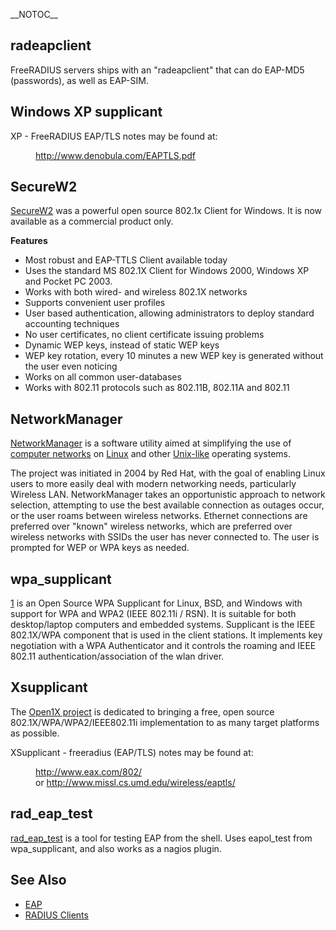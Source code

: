 __NOTOC__

==radeapclient==

FreeRADIUS servers ships with an "radeapclient" that can do EAP-MD5 (passwords), as well as EAP-SIM.

{{Default in the server source|src/modules/rlm_eap/}}

==Windows XP supplicant==

XP - FreeRADIUS EAP/TLS notes may be found at:
: http://www.denobula.com/EAPTLS.pdf

==SecureW2==

[http://www.securew2.com/ SecureW2] was a powerful open source 802.1x Client for Windows. It is now available as a commercial product only.

'''Features'''
* Most robust and EAP-TTLS Client available today 
* Uses the standard MS 802.1X Client for Windows 2000, Windows XP and Pocket PC 2003. 
* Works with both wired- and wireless 802.1X networks
* Supports convenient user profiles
* User based authentication, allowing administrators to deploy standard accounting techniques
* No user certificates, no client certificate issuing problems
* Dynamic WEP keys, instead of static WEP keys
* WEP key rotation, every 10 minutes a new WEP key is generated without the user even noticing
* Works on all common user-databases
* Works with 802.11 protocols such as 802.11B, 802.11A and 802.11

==NetworkManager==

[http://www.gnome.org/projects/NetworkManager/ NetworkManager] is a software utility aimed at simplifying the use of [[computer network]]s on [[Linux]] and other [[Unix-like]] operating systems.

The project was initiated in 2004 by Red Hat, with the goal of enabling Linux users to more easily deal with modern networking needs, particularly Wireless LAN.  NetworkManager takes an opportunistic approach to network selection, attempting to use the best available connection as outages occur, or the user roams between wireless networks.  Ethernet connections are preferred over "known" wireless networks, which are preferred over wireless networks with SSIDs the user has never connected to.  The user is prompted for WEP or WPA keys as needed.

==wpa_supplicant==

[http://hostap.epitest.fi/wpa_supplicant/wpa_supplicant] is an Open Source WPA Supplicant for Linux, BSD, and Windows with support for WPA and WPA2 (IEEE 802.11i / RSN). It is suitable for both desktop/laptop computers and embedded systems. Supplicant is the IEEE 802.1X/WPA component that is used in the client stations. It implements key negotiation with a WPA Authenticator and it controls the roaming and IEEE 802.11 authentication/association of the wlan driver.

==Xsupplicant==

The [http://open1x.sourceforge.net/ Open1X project] is dedicated to bringing a free, open source 802.1X/WPA/WPA2/IEEE802.11i implementation to as many target platforms as possible.

XSupplicant - freeradius (EAP/TLS) notes may be found at:
: http://www.eax.com/802/
: or http://www.missl.cs.umd.edu/wireless/eaptls/

==rad_eap_test==

[http://wiki.eduroam.cz/rad_eap_test/ rad_eap_test] is a tool for testing
EAP from the shell. Uses eapol_test from wpa_supplicant, and also works
as a nagios plugin.

==See Also==

* [[EAP]]
* [[RADIUS Clients]]
